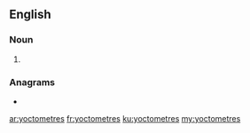 ==English==

===Noun===
{{head|en|noun plural form}}

# {{plural of|yoctometre|lang=en}}

===Anagrams===
* {{l|en|yoctometers}}

[[ar:yoctometres]]
[[fr:yoctometres]]
[[ku:yoctometres]]
[[my:yoctometres]]